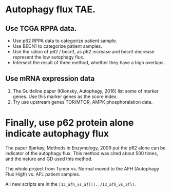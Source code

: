 # Autophagy flux TAE.

## Use TCGA RPPA data.

- Use p62 RPPA data to categorize patient sample.
- Use BECN1 to categorize patient samples.
- Use the ration of p62 / becn1, as p62 increase and becn1 decrease represent the low autophagy flux.
- Intersect the result of three method, whether they have a high overlaps.


## Use mRNA expression data 

1. The Guideline paper (Klionsky, Autophagy, 2016) list some of marker genes. Use this marker genes as the score index.
2. Try use upstream genes TOR/MTOR, AMPK phosphoralation data.

# Finally, use p62 protein alone indicate autophagy flux

The paper Bjørkøy, Methods in Enzymology, 2009 put the p62 alone can be indicator of the autophagy flux. This method was cited about 500 times, and the nature and GD used this method.

The whole project from Tumor vs. Normal moved to the AFH (Autophagy Flux High) vs. AFL patient samples. 

All new scripts are in the `[13_afh_vs_afl](../13_afh_vs_afl)`.